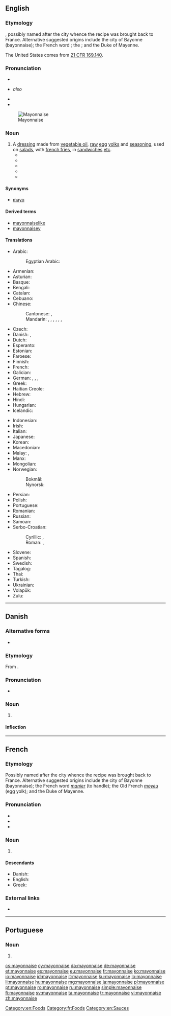 {{also|Mayonnaise}}
==English==
{{wikipedia}}

===Etymology===
{{borrowing|fr|lang=en}} {{m|fr|mayonnaise}}, possibly named after the city {{w|Mahón}} whence the recipe was brought back to France. Alternative suggested origins include the city of Bayonne (bayonnaise); the French word {{m|fr|manier||to handle}}; the {{etyl|fro|-}} {{m|fro|moyeu||egg yolk}}; and the Duke of Mayenne.

The United States {{w|standard of identity}} comes from [http://edocket.access.gpo.gov/cfr_2002/aprqtr/21cfr169.140.htm 21&nbsp;CFR 169.140].

===Pronunciation===
* {{IPA|/ˈmeɪ.ə.neɪz/|/ˌmeɪ.əˈneɪz/|lang=en}}
* {{a|GenAm|æ-tensing}} ''also'' {{IPA|/ˈmæn.eɪz/|lang=en}}
* {{audio|en-us-mayonnaise.ogg|Audio (US)|lang=en}}
* {{rhymes|eɪz|lang=en}}
[[File:Zaanse mayonaise.jpg|thumb|Mayonnaise]]

===Noun===
{{en-noun|~}}

# A [[dressing]] made from [[vegetable oil]], [[raw]] [[egg]] [[yolk]]s and [[seasoning]], used on [[salad]]s, with [[french fries]], in [[sandwich]]es [[etc]].
#* {{quote-journal|journal=Boys' Life| date=May| year=1985| page=20| books.google.com/books?id=tmYEAAAAMBAJ|
volume=75| number=5| passage=There are 250 foods, including '''mayonnaise''', cheese and cocoa, that don't list ingredients at all.}}
#* {{quote-book|title=Joy of Cooking| year=1975| page=7| books.google.com/books?isbn=0026045702| author=Irma S. Rombauer, Marion Rombauer Becker| passage=The FDA's original intent for foods included under "standards of identity" ensured that terms like "'''mayonnaise'''" or "ice cream” would guarantee the same basic ingredients required in the government-established recipe no matter who manufactured it.}}
#* {{quote-book| title=Title=Five Star Food| author=Eve Johnson| year=1993| passage=I grew up thinking that the blue and white Miracle Whip salad dressing jar in the fridge held the same substance the rest of the world knew as '''mayonnaise'''. / Now I know that '''mayonnaise''' is something entirely different.}}
#* {{quote-book|title=The Everything Lactose Free Cookbook| books.google.com/books?isbn=1598695096| author=Jan McCracken| year=2008| passage=The oils in store-bought '''mayonnaise''' range from olive oil to sunflower oil to safflower oil and some less desirable oils!}}
#* {{quote-book|title=Personal Nutrition| books.google.com/books?isbn=1111571139| author=Marie A. Boyle, Sara Long Roth| year=2012| passage=Most store-bought '''mayonnaise''' contains ingredients (vinegar, lemonjuice, and salt) that actually slow bacterial growth}}

====Synonyms====
* [[mayo]]

====Derived terms====
* [[mayonnaiselike]]
* [[mayonnaisey]]

====Translations====
{{trans-top|dressing}}
* Arabic: {{t|ar|مَايُونِيز|m|tr=mayunīz}}
*: Egyptian Arabic: {{t|arz|مايونيز|m|tr=mayunez|sc=Arab}}
* Armenian: {{t|hy|մայոնեզ}}
* Asturian: {{t|ast|mayonesa|f}}
* Basque: {{t|eu|maionesa}}
* Bengali: {{t|bn|মেয়নেজ|tr=mēẏanēja|sc=Beng}}
* Catalan: {{t+|ca|maionesa|f}}
* Cebuano: {{t|ceb|mayones}}
* Chinese:
*: Cantonese: {{t|yue|蛋黃醬|sc=Hani}}, {{t|yue|蛋黄酱|tr=daan6*2 wong4*2 zoeng3|sc=Hani}}
*: Mandarin: {{t|cmn|美乃滋|tr=měinǎizī|sc=Hani}}, {{t+|cmn|美乃滋醬|sc=Hani}}, {{t+|cmn|美乃滋酱|tr=měinǎizījiàng|sc=Hani}}, {{t|cmn|沙拉醬|sc=Hani}}, {{t|cmn|沙拉酱|tr=shālājiàng|sc=Hani}}, {{t+|cmn|蛋黃醬|sc=Hani}}, {{t|cmn|蛋黄酱|tr=dànhuángjiàng|sc=Hani}}
* Czech: {{t+|cs|majonéza|f}}
* Danish: {{t+|da|mayonnaise|c}}, {{t|da|majonæse|c}}
* Dutch: {{t+|nl|mayonaise|m}}
* Esperanto: {{t|eo|majonezo}}
* Estonian: {{t|et|majonees}}
* Faroese: {{t|fo|majonesa|f}}
* Finnish: {{t+|fi|majoneesi}}
* French: {{t+|fr|mayonnaise|f}}
* Galician: {{t|gl|maionesa|f}}
* German: {{qualifier|reformed spelling}} {{t+|de|Majonäse|f}}, {{qualifier|old spelling}} {{t+|de|Mayonnaise|f}}, {{qualifier|colloquial}} {{t|de|Majo|f}}, {{qualifier|colloquial}} {{t+|de|Mayo|f}}
* Greek: {{t+|el|μαγιονέζα|f}}
* Haitian Creole: {{t|ht|mayonèz}}
* Hebrew: {{t+|he|מָיוֹנֶז|tr=mayonéz}}
* Hindi: {{t|hi|मेयोनेज़|tr=meyonez}}
* Hungarian: {{t+|hu|majonéz}}
* Icelandic: {{t+|is|majónes|n}}
{{trans-mid}}
* Indonesian: {{t+|id|mayones}}
* Irish: {{t|ga|maonáis|f}}
* Italian: {{t+|it|maionese|f}}
* Japanese: {{t+|ja|マヨネーズ|tr=mayonēzu}}
* Korean: {{t+|ko|마요네즈|sc=Hang}}
* Macedonian: {{t|mk|мајоне́з|m}}
* Malay: {{t|ms|mayonnaise}}, {{t|ms|mayones}}
* Manx: {{t|gv|sooslagh bwinnican}}
* Mongolian: {{t|mn|майонез|sc=Cyrl}}
* Norwegian:
*: Bokmål: {{t|nb|majones|m}}
*: Nynorsk: {{t|nn|majones|m}}
* Persian: {{t+|fa|مایونز|tr=māyonez}}
* Polish: {{t+|pl|majonez|m}}
* Portuguese: {{t+|pt|maionese|f}}
* Romanian: {{t+|ro|maioneză}}
* Russian: {{t+|ru|майоне́з|m|tr=majonɛ́z}}
* Samoan: {{t|sm|meio}}
* Serbo-Croatian:
*: Cyrillic: {{t|sh|мајонеза|f}}, {{t|sh|мајонез|m}}
*: Roman: {{t+|sh|majoneza|f}}, {{t|sh|majonez|m}}
* Slovene: {{t+|sl|majoneza|f}}
* Spanish: {{t+|es|mayonesa|f}}
* Swedish: {{t+|sv|majonnäs}}
* Tagalog: {{t|tl|krema ng ensalada}}
* Thai: {{t|th|มายองเนส|tr=maayawngnaeht}}
* Turkish: {{t+|tr|mayonez}}
* Ukrainian: {{t|uk|майоне́з|m|sc=Cyrl}}
* Volapük: {{t|vo|mäyonäd}}
* Zulu: {{t|zu|mayonezi}}
{{trans-bottom}}

[[Category:en:Foods]]

----

==Danish==
{{wikipedia|lang=da|mul=Majonæsekrigen}}

===Alternative forms===
* {{l|da|majonæse}}

===Etymology===
From {{etyl|fr|da}} {{m|fr|mayonnaise}}.

===Pronunciation===
* {{IPA|/majonɛːsə/|[mɑjoˈnɛːsə]|lang=da}}

===Noun===
{{da-noun|n|r}}

# {{l|en|mayonnaise}}

====Inflection====
{{da-noun-infl|n|r}}

----

==French==

===Etymology===
Possibly named after the city {{w|Mahón}} whence the recipe was brought back to France. Alternative suggested origins include the city of Bayonne (bayonnaise); the French word ''[[manier]]'' (to handle); the Old French ''[[moyeu]]'' (egg yolk); and the Duke of Mayenne.

===Pronunciation===
* {{IPA|/ma.jɔ.nɛz/|lang=fr}}
* {{audio|Fr-Normandie-mayonnaise.ogg|France|lang=fr}}
* {{audio|Qc-mayonnaise.ogg|Quebec|lang=fr}}

===Noun===
{{fr-noun|f}}

# {{l|en|mayonnaise}}

====Descendants====
* Danish: {{l|da|mayonnaise}}
* English: {{l/en|mayonnaise}}
* Greek: {{l|el|μαγιονέζα}}

===External links===
* {{R:TLFi}}

[[Category:fr:Foods]]
[[Category:en:Sauces]]

----

==Portuguese==

===Noun===
{{pt-noun|f}}

# {{dated spelling of|maionese|lang=pt}}

[[cs:mayonnaise]]
[[cy:mayonnaise]]
[[da:mayonnaise]]
[[de:mayonnaise]]
[[et:mayonnaise]]
[[es:mayonnaise]]
[[eu:mayonnaise]]
[[fr:mayonnaise]]
[[ko:mayonnaise]]
[[io:mayonnaise]]
[[id:mayonnaise]]
[[it:mayonnaise]]
[[ku:mayonnaise]]
[[lo:mayonnaise]]
[[li:mayonnaise]]
[[hu:mayonnaise]]
[[mg:mayonnaise]]
[[ja:mayonnaise]]
[[pl:mayonnaise]]
[[pt:mayonnaise]]
[[ro:mayonnaise]]
[[ru:mayonnaise]]
[[simple:mayonnaise]]
[[fi:mayonnaise]]
[[sv:mayonnaise]]
[[ta:mayonnaise]]
[[tr:mayonnaise]]
[[vi:mayonnaise]]
[[zh:mayonnaise]]